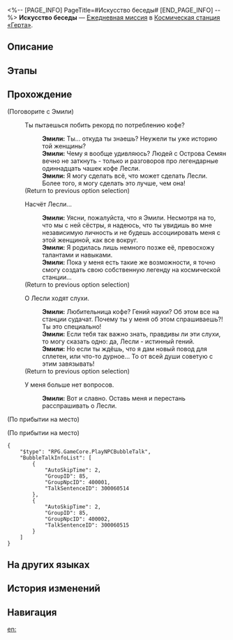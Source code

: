 <%-- [PAGE_INFO]
PageTitle=#Искусство беседы#
[END_PAGE_INFO] --%>
{{Дополнить|Диалоги.}}
{{Миссия Инфобокс
|id              = 3000604
|Название        = 
|Изображение     = Миссия Искусство беседы.png
|Тип             = Ежедневная миссия
|Событие         = 
|Глава           = 
|Условия         = Завершена [[Ежедневная миссия]] «[[Искусство беседы]]»
|Персонажи       = Первопроходец; Эмили
|СтартЛокация    = [[Космическая станция «Герта»]] — [[Зона хранения]]
|Мир             = Космическая станция «Герта»
|Предыдущая      = 
|Следующая       = 
|Награды         = Кредиты*5 000
}}
'''Искусство беседы''' — [[Ежедневная миссия]] в [[Космическая станция «Герта»]].

==Описание==
{{Описание|<!--официальное описание из Перекрёстка судеб-->}}

==Этапы==


==Прохождение==
{{Дополнить}}

;(Поговорите с Эмили)
:{{Диалог|Разговор}} Ты пытаешься побить рекорд по потреблению кофе?
::'''Эмили:''' Ты... откуда ты знаешь? Неужели ты уже {{MC|ж=слышала|м=слышал}} историю той женщины?
::'''Эмили:''' Чему я вообще удивляюсь? Людей с Острова Семян вечно не заткнуть - только и разговоров про легендарные одиннадцать чашек кофе Лесли.
::'''Эмили:''' Я могу сделать всё, что может сделать Лесли. Более того, я могу сделать это лучше, чем она!
:;(Return to previous option selection)
:{{Диалог|Разговор}} Насчёт Лесли...
::'''Эмили:''' Уясни, пожалуйста, что я Эмили. Несмотря на то, что мы с ней сёстры, я надеюсь, что ты увидишь во мне независимую личность и не будешь ассоциировать меня с этой женщиной, как все вокруг.
::'''Эмили:''' Я родилась лишь немного позже её, превосхожу талантами и навыками.
::'''Эмили:''' Пока у меня есть такие же возможности, я точно смогу создать свою собственную легенду на космической станции...
:;(Return to previous option selection)
:{{Диалог|Разговор}} О Лесли ходят слухи.
::'''Эмили:''' Любительница кофе? Гений науки? Об этом все на станции судачат. Почему ты у меня об этом спрашиваешь?! Ты это специально!
::'''Эмили:''' Если тебя так важно знать, правдивы ли эти слухи, то могу сказать одно: да, Лесли - истинный гений.
::'''Эмили:''' Но если ты ждёшь, что я дам новый повод для сплетен, или {{MC|ж=замыслила|м=замыслил}} что-то дурное... То от всей души советую с этим завязывать!
:;(Return to previous option selection)
:{{Диалог|Выход}} У меня больше нет вопросов.
::'''Эмили:''' Вот и славно. Оставь меня и перестань расспрашивать о Лесли.
;(По прибытии на место)

;(По прибытии на место)
<pre>{
	"$type": "RPG.GameCore.PlayNPCBubbleTalk",
	"BubbleTalkInfoList": [
		{
			"AutoSkipTime": 2,
			"GroupID": 85,
			"GroupNpcID": 400001,
			"TalkSentenceID": 300060514
		},
		{
			"AutoSkipTime": 2,
			"GroupID": 85,
			"GroupNpcID": 400002,
			"TalkSentenceID": 300060515
		}
	]
}</pre>
{{Диалог Конец}}

==На других языках==
{{На других языках
|en   = The Art of Conversation
|zhs  = 聊天的艺术
|zht  = 聊天的藝術
|ja   = 雑談の芸術
|ko   = 대화의 예술
|es   = El arte de la conversación
|fr   = L'Art de la conversation
|ru   = Искусство беседы
|th   = ศิลปะแห่งวาทศิลป์
|vi   = Nghệ Thuật Trò Chuyện
|de   = Die Kunst der Konversation
|id   = Seni Berkomunikasi
|pt   = A Arte da Conversa
}}

==История изменений==
{{История изменений|3.5}}

==Навигация==
{{Ежедневная миссия Навбокс|Глава }}

[[en:]]
